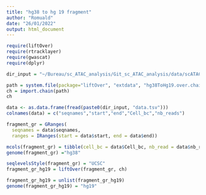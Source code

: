 ```yaml
---
title: "hg38 to hg 19 fragment"
author: "Romuald"
date: "26/01/2022"
output: html_document
---
```


```r

require(liftOver)
require(rtracklayer)
require(gwascat)
require(dplyr)

dir_input = "~/Bureau/sc_ATAC_analysis/Git_sc_ATAC_analysis/data/scATAC_raw_data/ATAC_Ctrl_MP/"
```

```r

path = system.file(package="liftOver", "extdata", "hg38ToHg19.over.chain")
ch = import.chain(path)
ch

```

```r

data <- as.data.frame(fread(paste0(dir_input, "data.tsv")))
colnames(data) = c("seqnames","start","end","Cell_bc","nb_reads")

fragment_gr = GRanges(
  seqnames = data$seqnames,
  ranges = IRanges(start = data$start, end = data$end))

mcols(fragment_gr) = tibble(cell_bc = data$Cell_bc, nb_read = data$nb_reads)
genome(fragment_gr) ="hg38"

seqlevelsStyle(fragment_gr) = "UCSC"
fragment_gr_hg19 = liftOver(fragment_gr, ch)

fragment_gr_hg19 = unlist(fragment_gr_hg19)
genome(fragment_gr_hg19) = "hg19"


``` 

